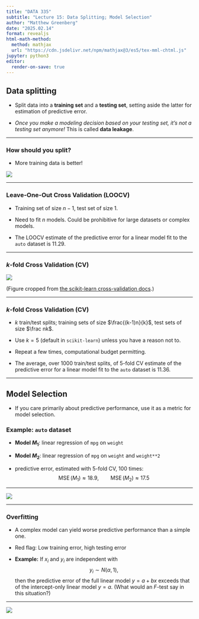 ```yaml
---
title: "DATA 335"
subtitle: "Lecture 15: Data Splitting; Model Selection"
author: "Matthew Greenberg"
date: "2025.02.14"
format: revealjs
html-math-method:
  method: mathjax
  url: "https://cdn.jsdelivr.net/npm/mathjax@3/es5/tex-mml-chtml.js"
jupyter: python3
editor:
  render-on-save: true
---
```


## Data splitting

- Split data into a **training set** and a **testing set**, setting aside the latter for estimation of predictive error.

- *Once you make a modeling decision based on your testing set, it's not a testing set anymore!* This is called **data leakage**.

---

### How should you split?

- More training data is better!


![](error_vs_training_fraction.png)

---

### **Leave-One-Out Cross Validation (LOOCV)**

- Training set of size $n-1$, test set of size $1$.

- Need to fit $n$ models. Could be prohibitive for large datasets or complex models.

- The LOOCV estimate of the predictive error for a linear model fit to the `auto` dataset is 11.29.

---

### **$k$-fold Cross Validation (CV)**

![](cross_validation.png)

(Figure cropped from [the scikit-learn cross-validation docs](https://scikit-learn.org/stable/modules/cross_validation.html).)

---

### **$k$-fold Cross Validation (CV)**

- $k$ train/test splits; training sets of size
$\frac{(k-1)n}{k}$, test sets of size $\frac nk$.

- Use $k=5$ (default in `scikit-learn`) unless you have a reason not to.

- Repeat a few times, computational budget permitting.

- The average, over 1000 train/test splits, of 5-fold CV estimate of the predictive error for a linear model fit to the `auto` dataset is 11.36.

---

## Model Selection

- If you care primarily about predictive performance, use it as a metric for model selection.

### Example: `auto` dataset

- **Model $M_1$**: linear regression of `mpg` on `weight`

- **Model $M_2$**: linear regression of `mpg` on `weight` and `weight**2`

- predictive error, estimated with 5-fold CV, 100 times:
$$
\operatorname{MSE}(M_1)\approx 18.9,\qquad
\operatorname{MSE}(M_2)\approx 17.5
$$

---

![](linear_vs_quadratic.png)

---

### Overfitting

- A complex model can yield worse predictive performance than a simple one.

- Red flag: Low training error, high testing error

- **Example:** If $x_i$ and $y_i$ are independent with 
  $$
  y_i \sim N(\alpha, 1),
  $$
  then the predictive error of the full linear model $y=a + bx$ exceeds that of the intercept-only linear model $y=a$. (What would an *F*-test say in this situation?)

---

![](overfitting_linear_model.png)
